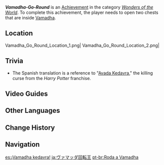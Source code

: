 {{Achievement Infobox
|id           = 81238
|order id     = 1224
|category     = Wonders of the World
|description  = Turn every Vamadha that holds a hidden treasure chest.
|requirements = Open two chests inside [[Vamadha]].
|primogems    = 5
|tracking     = 
|topic        = 
|hidden       = 1
|type         = Exploration
}}
'''''Vamadha-Go-Round''''' is an [[Achievement]] in the category ''[[Wonders of the World]]''. To complete this achievement, the player needs to open two chests that are inside [[Vamadha]].

==Location==
<gallery>
Vamadha_Go_Round_Location_1.png|
Vamadha_Go_Round_Location_2.png|
</gallery>
<!--
==Gameplay Notes==
-->
==Trivia==
* The Spanish translation is a reference to "[https://harrypotter.fandom.com/wiki/Killing_Curse Avada Kedavra]," the killing curse from the ''Harry Potter'' franchise.

==Video Guides==
{{EVT
|video1   = https://youtu.be/O2M1ssa_p9I
|caption1 = Hidden Achievement: Vamadha-Go-Round
}}
==Other Languages==
{{Other Languages
|en      = Vamadha-Go-Round
|zhs     = 转桓摩王
|zhs_rm  = Zhuǎnhuánmówáng
|zht     = 轉桓摩王
|zht_rm  = Zhuǎnhuánmówáng
|zh_tl   = 
|ja      = ヴァマッダ回転王
|ja_rm   = Vamadda Kaiten'ou{{Assumed}}
|ja_tl   = Vamadha Spinning King
|ko      = 바마다를 돌려라
|ko_tl   = Spin the Vamadha
|es      = ¡Vamadha kedavra!
|es_tl   = Vamadha Kedavra!
|fr      = Qui murmurait à l'oreille des vamadhas
|fr_tl   = Who Whispered to Vamadha's Ear
|ru      = Крутись, вамадха
|ru_tl   = Spin, Vamadha
|th      = เจ้าแห่งการหมุน Vamadha
|th_rm   = 
|th_tl   = 
|vi      = Vamadha Xoay Tròn
|vi_tl   = 
|de      = Vamadha-Dreher
|de_tl   = Vamadha Turner
|id      = Komidi Vama-putar
|id_tl   = Vama-Go-Round
|pt      = Roda a Vamadha
|pt_tl   = 
|tr      = Vamadha Döndürmece
|tr_tl   = Vamadha Spindle
|it      = Vamadha girevole
|it_tl   = 
}}

==Change History==
{{Change History|3.0}}
<!--
==References==
{{Reflist}}
-->
==Navigation==
{{Achievement Navbox}}

[[es:¡Vamadha kedavra!]]
[[ja:ヴァマッダ回転王]]
[[pt-br:Roda a Vamadha]]